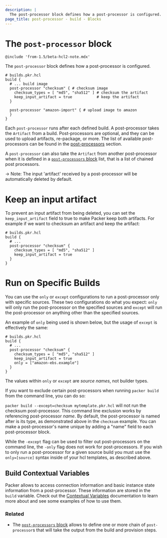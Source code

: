 ```yaml
---
description: |
  The post-processor block defines how a post-processor is configured.
page_title: post-processor - build - Blocks
---
```


# The `post-processor` block

`@include 'from-1.5/beta-hcl2-note.mdx'`

The `post-processor` block defines how a post-processor is configured.

```hcl
# builds.pkr.hcl
build {
  # ... build image
  post-processor "checksum" { # checksum image
    checksum_types = [ "md5", "sha512" ] # checksum the artifact
    keep_input_artifact = true           # keep the artifact
  }

  post-processor "amazon-import" { # upload image to amazon
  }
}
```

Each `post-processor` runs after each defined build. A post-processor takes the
`Artifact` from a build. Post-processors are optional, and they can be used to
upload artifacts, re-package, or more. The list of available post-processors
can be found in the [post-processors](/docs/post-processors) section.

A `post-processor` can also take the `Artifact` from another post-processor
when it is defined in a [`post-processors`
block](/docs/templates/hcl_templates/blocks/build/post-processor) list, that is a list of
chained post processors.

-> Note: The input 'artifact' received by a post-processor will be automatically
deleted by default.

# Keep an input artifact

To prevent an input artifact from being deleted, you can set the
`keep_input_artifact` field to true to make Packer keep both artifacts. For
example if we want to checksum an artifact and keep the artifact:

```hcl
# builds.pkr.hcl
build {
  # ...
  post-processor "checksum" {
    checksum_types = [ "md5", "sha512" ]
    keep_input_artifact = true
  }
}
```

# Run on Specific Builds

You can use the `only` or `except` configurations to run a post-processor only
with specific sources. These two configurations do what you expect: `only` will
only run the post-processor on the specified sources and `except` will run the
post-processor on anything other than the specified sources.

An example of `only` being used is shown below, but the usage of `except` is
effectively the same:

```hcl
# builds.pkr.hcl
build {
  # ...
  post-processor "checksum" {
    checksum_types = [ "md5", "sha512" ]
    keep_input_artifact = true
    only = ["amazon-ebs.example"]
  }
}
```

The values within `only` or `except` are _source names_, not builder types.

If you want to exclude certain post-processors when running `packer build`
from the command line, you can do so:

`packer build --except=checksum mytemplate.pkr.hcl` will not run the checksum
post-processor. This command line exclusion works by referencing post-processor
_name_. By default, the post-processor is named after is its type, as
demonstrated above in the `checksum` example. You can make a post-processor's
name unique by adding a "name" field to each post-processor block.

While the `-except` flag can be used to filter out post-processors on the
command line, the `-only` flag does not work for post-processors. If you wish
to only run a post-processor for a given source build  you must use the
`only=[source]` syntax inside of your hcl templates, as described above.


## Build Contextual Variables

Packer allows to access connection information and basic instance state
information from a post-processor. These information are stored in the `build`
variable. Check out the [Contextual
Variables](/docs/templates/hcl_templates/contextual-variables) documentation to learn more
about and see some examples of how to use them.

### Related

- The [`post-processors` block](/docs/templates/hcl_templates/blocks/build/post-processors)
  allows to define one or more chain of `post-processor`s that will take the
  output from the build and provision steps.
